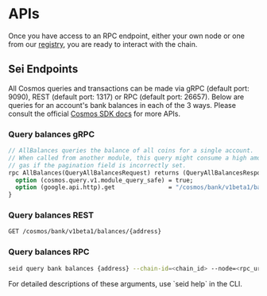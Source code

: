 
# APIs

Once you have access to an RPC endpoint, either your own node or one from our
[registry](https://github.com/sei-protocol/chain-registry/blob/main/chains.json), you are ready to interact with the
chain.

## Sei Endpoints

All Cosmos queries and transactions can be made via gRPC (default port: 9090), REST (default port: 1317) or RPC
(default port: 26657). Below are queries for an account's bank balances in each of the 3 ways. Please consult the
official [Cosmos SDK docs](https://docs.cosmos.network/) for more APIs.

### Query balances gRPC

```proto
// AllBalances queries the balance of all coins for a single account.
// When called from another module, this query might consume a high amount of
// gas if the pagination field is incorrectly set.
rpc AllBalances(QueryAllBalancesRequest) returns (QueryAllBalancesResponse) {
  option (cosmos.query.v1.module_query_safe) = true;
  option (google.api.http).get               = "/cosmos/bank/v1beta1/balances/{address}";
}
```

### Query balances REST

```bash
GET /cosmos/bank/v1beta1/balances/{address}
```

### Query balances RPC

```bash copy
seid query bank balances {address} --chain-id=<chain_id> --node=<rpc_url>
```

<Callout type="info" emoji="ℹ️">
  For detailed descriptions of these arguments, use `seid help` in the CLI.
</Callout>
